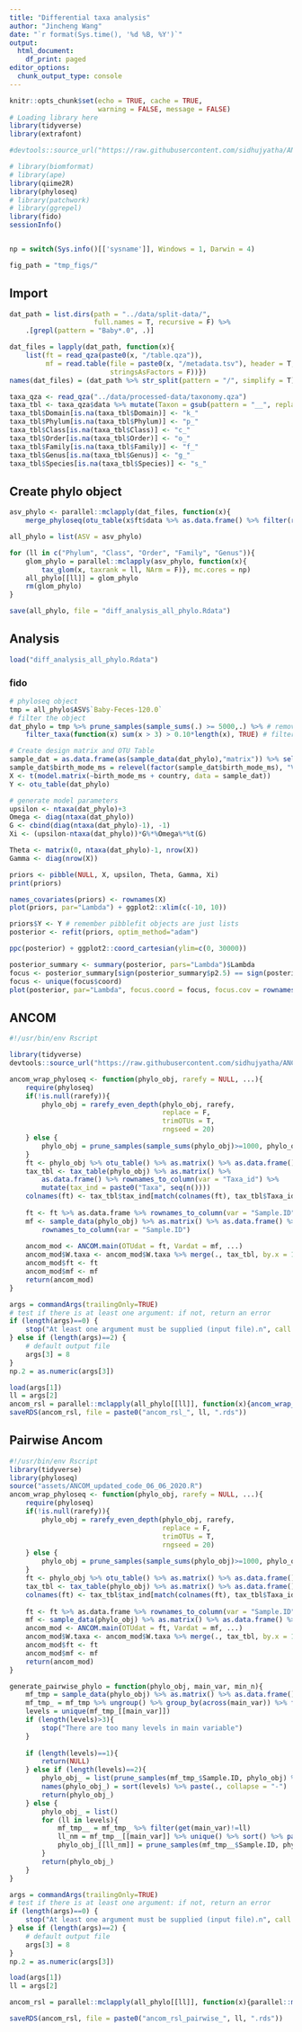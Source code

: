```yaml
---
title: "Differential taxa analysis"
author: "Jincheng Wang"
date: "`r format(Sys.time(), '%d %B, %Y')`"
output:
  html_document:
    df_print: paged
editor_options:
  chunk_output_type: console
---
```


```r
knitr::opts_chunk$set(echo = TRUE, cache = TRUE, 
                      warning = FALSE, message = FALSE)
# Loading library here
library(tidyverse)
library(extrafont)

#devtools::source_url("https://raw.githubusercontent.com/sidhujyatha/ANCOM/master/ANCOM_updated_code_06_06_2020.R", sha1 = "c38079a8387079d5218605142578c8d7767925d5") 

# library(biomformat)
# library(ape)
library(qiime2R)
library(phyloseq)
# library(patchwork)
# library(ggrepel)
library(fido)
sessionInfo()


np = switch(Sys.info()[['sysname']], Windows = 1, Darwin = 4)

fig_path = "tmp_figs/"
```
## Import 
```r
dat_path = list.dirs(path = "../data/split-data/",
                     full.names = T, recursive = F) %>%
    .[grepl(pattern = "Baby*.0", .)]

dat_files = lapply(dat_path, function(x){
    list(ft = read_qza(paste0(x, "/table.qza")), 
         mf = read.table(file = paste0(x, "/metadata.tsv"), header = T, sep = "\t",
                         stringsAsFactors = F))})
names(dat_files) = (dat_path %>% str_split(pattern = "/", simplify = T))[, 5]

taxa_qza <- read_qza("../data/processed-data/taxonomy.qza")
taxa_tbl <- taxa_qza$data %>% mutate(Taxon = gsub(pattern = "__", replacement = "_", Taxon)) %>% separate(Taxon, into = c("Domain", "Phylum", "Class", "Order", "Family", "Genus", "Species"), sep = "; ", remove = T)
taxa_tbl$Domain[is.na(taxa_tbl$Domain)] <- "k_"
taxa_tbl$Phylum[is.na(taxa_tbl$Phylum)] <- "p_"
taxa_tbl$Class[is.na(taxa_tbl$Class)] <- "c_"
taxa_tbl$Order[is.na(taxa_tbl$Order)] <- "o_"
taxa_tbl$Family[is.na(taxa_tbl$Family)] <- "f_"
taxa_tbl$Genus[is.na(taxa_tbl$Genus)] <- "g_"
taxa_tbl$Species[is.na(taxa_tbl$Species)] <- "s_"

```

## Create phylo object
```r
asv_phylo <- parallel::mclapply(dat_files, function(x){
    merge_phyloseq(otu_table(x$ft$data %>% as.data.frame() %>% filter(rowSums(.)>0), taxa_are_rows = T), sample_data(x$mf %>% column_to_rownames(var = "sample_name")), tax_table(taxa_tbl %>%  filter(Feature.ID %in% rownames(x$ft$data)) %>% select(Feature.ID, Domain:Species) %>% column_to_rownames(var = "Feature.ID") %>% as.matrix()))}, mc.cores = np)

all_phylo = list(ASV = asv_phylo)

for (ll in c("Phylum", "Class", "Order", "Family", "Genus")){
    glom_phylo = parallel::mclapply(asv_phylo, function(x){
        tax_glom(x, taxrank = ll, NArm = F)}, mc.cores = np)
    all_phylo[[ll]] = glom_phylo
    rm(glom_phylo)
}

save(all_phylo, file = "diff_analysis_all_phylo.Rdata")
```

## Analysis
```r
load("diff_analysis_all_phylo.Rdata")
```

### fido
```r
# phyloseq object
tmp = all_phylo$ASV$`Baby-Feces-120.0`
# filter the object
dat_phylo = tmp %>% prune_samples(sample_sums(.) >= 5000,.) %>% # remove the samples with less than 5000 reads
    filter_taxa(function(x) sum(x > 3) > 0.10*length(x), TRUE) # filter feature to remove those with more than 3 reads in at least 10% of samples

# Create design matrix and OTU Table
sample_dat = as.data.frame(as(sample_data(dat_phylo),"matrix")) %>% select(birth_mode_ms, country)
sample_dat$birth_mode_ms = relevel(factor(sample_dat$birth_mode_ms), "Vag")
X <- t(model.matrix(~birth_mode_ms + country, data = sample_dat))
Y <- otu_table(dat_phylo)

# generate model parameters
upsilon <- ntaxa(dat_phylo)+3
Omega <- diag(ntaxa(dat_phylo))
G <- cbind(diag(ntaxa(dat_phylo)-1), -1)
Xi <- (upsilon-ntaxa(dat_phylo))*G%*%Omega%*%t(G)

Theta <- matrix(0, ntaxa(dat_phylo)-1, nrow(X))
Gamma <- diag(nrow(X))

priors <- pibble(NULL, X, upsilon, Theta, Gamma, Xi)
print(priors)

names_covariates(priors) <- rownames(X)
plot(priors, par="Lambda") + ggplot2::xlim(c(-10, 10))

priors$Y <- Y # remember pibblefit objects are just lists
posterior <- refit(priors, optim_method="adam")

ppc(posterior) + ggplot2::coord_cartesian(ylim=c(0, 30000))

posterior_summary <- summary(posterior, pars="Lambda")$Lambda
focus <- posterior_summary[sign(posterior_summary$p2.5) == sign(posterior_summary$p97.5),]
focus <- unique(focus$coord)
plot(posterior, par="Lambda", focus.coord = focus, focus.cov = rownames(X)[2:4])
```

## ANCOM
```r
#!/usr/bin/env Rscript

library(tidyverse)
devtools::source_url("https://raw.githubusercontent.com/sidhujyatha/ANCOM/master/ANCOM_updated_code_06_06_2020.R", sha1 = "c38079a8387079d5218605142578c8d7767925d5")

ancom_wrap_phyloseq <- function(phylo_obj, rarefy = NULL, ...){
    require(phyloseq)
    if(!is.null(rarefy)){
        phylo_obj = rarefy_even_depth(phylo_obj, rarefy, 
                                      replace = F, 
                                      trimOTUs = T,
                                      rngseed = 20)
    } else {
        phylo_obj = prune_samples(sample_sums(phylo_obj)>=1000, phylo_obj)
    }
    ft <- phylo_obj %>% otu_table() %>% as.matrix() %>% as.data.frame() %>%t() # feature table is in a format that a column of taxa with additional columns of counts from each samples
    tax_tbl <- tax_table(phylo_obj) %>% as.matrix() %>% 
        as.data.frame() %>% rownames_to_column(var = "Taxa_id") %>% 
        mutate(tax_ind = paste0("Taxa", seq(n())))
    colnames(ft) <- tax_tbl$tax_ind[match(colnames(ft), tax_tbl$Taxa_id)]
    
    ft <- ft %>% as.data.frame %>% rownames_to_column(var = "Sample.ID")
    mf <- sample_data(phylo_obj) %>% as.matrix() %>% as.data.frame() %>%
        rownames_to_column(var = "Sample.ID")
    
    ancom_mod <- ANCOM.main(OTUdat = ft, Vardat = mf, ...)
    ancom_mod$W.taxa <- ancom_mod$W.taxa %>% merge(., tax_tbl, by.x = 1, by.y = "tax_ind", all.x = T)
    ancom_mod$ft <- ft
    ancom_mod$mf <- mf
    return(ancom_mod)
}

args = commandArgs(trailingOnly=TRUE)
# test if there is at least one argument: if not, return an error
if (length(args)==0) {
    stop("At least one argument must be supplied (input file).n", call.=FALSE)
} else if (length(args)==2) {
    # default output file
    args[3] = 8
}
np.2 = as.numeric(args[3])

load(args[1])
ll = args[2]
ancom_rsl = parallel::mclapply(all_phylo[[ll]], function(x){ancom_wrap_phyloseq(x, rarefy = NULL, adjusted = T, main.var = "birth_mode_ms", adj.formula = "country", repeated = F, repeat.var = NULL, longitudinal = F, random.formula = NULL, multcorr = 2, sig = 0.05, prev.cut = 0.9)}, mc.cores = np.2)
saveRDS(ancom_rsl, file = paste0("ancom_rsl_", ll, ".rds"))

```


## Pairwise Ancom
```{r， eval=FALSE}
#!/usr/bin/env Rscript
library(tidyverse)
library(phyloseq)
source("assets/ANCOM_updated_code_06_06_2020.R")
ancom_wrap_phyloseq <- function(phylo_obj, rarefy = NULL, ...){
    require(phyloseq)
    if(!is.null(rarefy)){
        phylo_obj = rarefy_even_depth(phylo_obj, rarefy, 
                                      replace = F, 
                                      trimOTUs = T,
                                      rngseed = 20)
    } else {
        phylo_obj = prune_samples(sample_sums(phylo_obj)>=1000, phylo_obj)
    }
    ft <- phylo_obj %>% otu_table() %>% as.matrix() %>% as.data.frame() %>% t() # feature table is in a format that a column of taxa with additional columns of counts from each samples
    tax_tbl <- tax_table(phylo_obj) %>% as.matrix() %>% as.data.frame() %>% rownames_to_column(var = "Taxa_id") %>% mutate(tax_ind = paste0("Taxa", seq(n()))) 
    colnames(ft) <- tax_tbl$tax_ind[match(colnames(ft), tax_tbl$Taxa_id)]
    
    ft <- ft %>% as.data.frame %>% rownames_to_column(var = "Sample.ID")
    mf <- sample_data(phylo_obj) %>% as.matrix() %>% as.data.frame() %>% rownames_to_column(var = "Sample.ID")
    ancom_mod <- ANCOM.main(OTUdat = ft, Vardat = mf, ...)
    ancom_mod$W.taxa <- ancom_mod$W.taxa %>% merge(., tax_tbl, by.x = 1, by.y = "tax_ind", all.x = T)
    ancom_mod$ft <- ft
    ancom_mod$mf <- mf
    return(ancom_mod)
}

generate_pairwise_phylo = function(phylo_obj, main_var, min_n){
    mf_tmp = sample_data(phylo_obj) %>% as.matrix() %>% as.data.frame() %>% rownames_to_column(var = "Sample.ID")
    mf_tmp_ = mf_tmp %>% ungroup() %>% group_by(across(main_var)) %>% filter(n()>=min_n)
    levels = unique(mf_tmp_[[main_var]])
    if (length(levels)>3){
        stop("There are too many levels in main variable")
    }
    
    if (length(levels)==1){
        return(NULL)
    } else if (length(levels)==2){
        phylo_obj_ = list(prune_samples(mf_tmp_$Sample.ID, phylo_obj) %>% filter_taxa(., function(x)sum(x)>0, T))
        names(phylo_obj_) = sort(levels) %>% paste(., collapse = "-")
        return(phylo_obj_)
    } else {
        phylo_obj_ = list()
        for (ll in levels){
            mf_tmp__ = mf_tmp_ %>% filter(get(main_var)!=ll)
            ll_nm = mf_tmp__[[main_var]] %>% unique() %>% sort() %>% paste(., collapse = "-")
            phylo_obj_[[ll_nm]] = prune_samples(mf_tmp__$Sample.ID, phylo_obj) %>% filter_taxa(., function(x)sum(x)>0, T)
        }
        return(phylo_obj_)
    }
}

args = commandArgs(trailingOnly=TRUE)
# test if there is at least one argument: if not, return an error
if (length(args)==0) {
    stop("At least one argument must be supplied (input file).n", call.=FALSE)
} else if (length(args)==2) {
    # default output file
    args[3] = 8
}
np.2 = as.numeric(args[3])

load(args[1])
ll = args[2]

ancom_rsl = parallel::mclapply(all_phylo[[ll]], function(x){parallel::mclapply(generate_pairwise_phylo(x, "birth_mode_ms", 5),  function(x){ancom_wrap_phyloseq(x, rarefy = NULL, adjusted = T, main.var = "birth_mode_ms", adj.formula = "country", repeated = F, repeat.var = NULL, longitudinal = F, random.formula = NULL, multcorr = 2, sig = 0.05, prev.cut = 0.9)}, mc.cores = np.2)}, mc.cores = 4)

saveRDS(ancom_rsl, file = paste0("ancom_rsl_pairwise_", ll, ".rds"))
```
